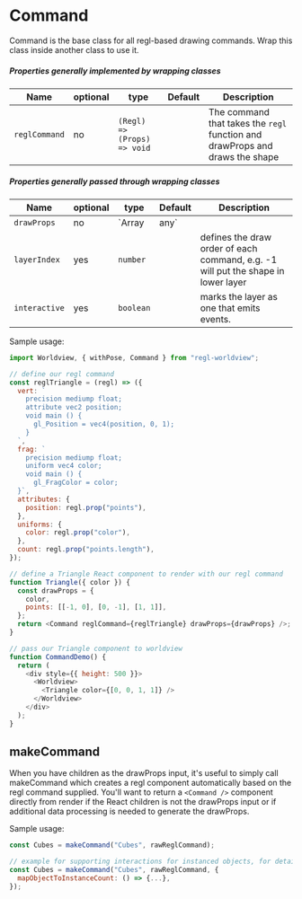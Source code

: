 
# Command

Command is the base class for all regl-based drawing commands. Wrap this class inside another class to use it.

##### Properties generally implemented by wrapping classes

| Name                        | optional | type                                                                   | Default | Description                                                                                         |
| --------------------------- | -------- | ---------------------------------------------------------------------- | ------- | --------------------------------------------------------------------------------------------------- |
| `reglCommand`               | no       | `(Regl) => (Props) => void`                                       |         | The command that takes the `regl` function and drawProps and draws the shape                        |

##### Properties generally passed through wrapping classes

| Name                        | optional | type                                                                   | Default | Description                                                                                         |
| --------------------------- | -------- | ---------------------------------------------------------------------- | ------- | --------------------------------------------------------------------------------------------------- |
| `drawProps`                 | no       | `Array<any> | any`                                                     |         | Arbitrary properties passed into reglCommand.                |
| `layerIndex`                | yes      | `number`                                                               |         | defines the draw order of each command, e.g. -1 will put the shape in lower layer                   |
| `interactive`               | yes      | `boolean`                                                            |         | marks the layer as one that emits events.                    |

Sample usage:

```js
import Worldview, { withPose, Command } from "regl-worldview";

// define our regl command
const reglTriangle = (regl) => ({
  vert: `
    precision mediump float;
    attribute vec2 position;
    void main () {
      gl_Position = vec4(position, 0, 1);
    }
  `,
  frag: `
    precision mediump float;
    uniform vec4 color;
    void main () {
      gl_FragColor = color;
  }`,
  attributes: {
    position: regl.prop("points"),
  },
  uniforms: {
    color: regl.prop("color"),
  },
  count: regl.prop("points.length"),
});

// define a Triangle React component to render with our regl command
function Triangle({ color }) {
  const drawProps = {
    color,
    points: [[-1, 0], [0, -1], [1, 1]],
  };
  return <Command reglCommand={reglTriangle} drawProps={drawProps} />;
}

// pass our Triangle component to worldview
function CommandDemo() {
  return (
    <div style={{ height: 500 }}>
      <Worldview>
        <Triangle color={[0, 0, 1, 1]} />
      </Worldview>
    </div>
  );
}
```

<CommandDemo />

## makeCommand

When you have children as the drawProps input, it's useful to simply call makeCommand which creates a regl component automatically based on the regl command supplied. You'll want to return a `<Command />` component directly from render if the React children is not the drawProps input or if additional data processing is needed to generate the drawProps.

Sample usage:

```js
const Cubes = makeCommand("Cubes", rawReglCommand);

// example for supporting interactions for instanced objects, for details check the MouseEvents documentation
const Cubes = makeCommand("Cubes", rawReglCommand, {
  mapObjectToInstanceCount: () => {...},
});
```
